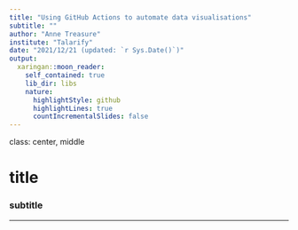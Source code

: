 ```yaml
---
title: "Using GitHub Actions to automate data visualisations"
subtitle: ""
author: "Anne Treasure"
institute: "Talarify"
date: "2021/12/21 (updated: `r Sys.Date()`)"
output:
  xaringan::moon_reader:
    self_contained: true
    lib_dir: libs
    nature:
      highlightStyle: github
      highlightLines: true
      countIncrementalSlides: false
---
```


class: center, middle

# title

### subtitle

---



